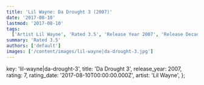 ```yaml
---
title: 'Lil Wayne: Da Drought 3 (2007)'
date: '2017-08-10'
lastmod: '2017-08-10'
tags:
  ['Artist Lil Wayne', 'Rated 3.5', 'Release Year 2007', 'Release Decade 2000']
summary: 'Rated 3.5'
authors: ['default']
images: ['/content/images/lil-wayne|da-drought-3.jpg']
---
```


  key: 'lil-wayne|da-drought-3',
  title: 'Da Drought 3',
  release_year: 2007,
  rating: 7,
  rating_date: '2017-08-10T00:00:00.000Z',
  artist: 'Lil Wayne',
};

<MusicRating data={data} />

